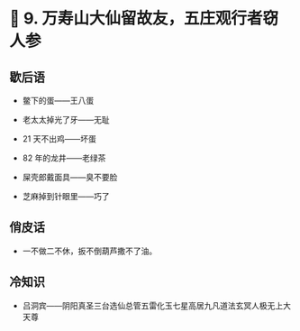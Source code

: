 # 🐒 9. 万寿山大仙留故友，五庄观行者窃人参

## 歇后语

- 鳖下的蛋——王八蛋

- 老太太掉光了牙——无耻

- 21 天不出鸡——坏蛋

- 82 年的龙井——老绿茶

- 屎壳郎戴面具——臭不要脸

- 芝麻掉到针眼里——巧了

## 俏皮话

- 一不做二不休，扳不倒葫芦撒不了油。

## 冷知识

- 吕洞宾——阴阳真圣三台选仙总管五雷化玉七星高居九凡道法玄冥人极无上大天尊